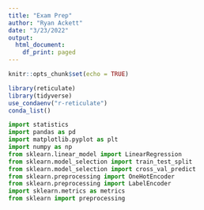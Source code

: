 ```yaml
---
title: "Exam Prep"
author: "Ryan Ackett"
date: "3/23/2022"
output:
  html_document:
    df_print: paged
---
```


```r
knitr::opts_chunk$set(echo = TRUE)
```

```r
library(reticulate)
library(tidyverse)
use_condaenv("r-reticulate")
conda_list()
```


```python
import statistics
import pandas as pd
import matplotlib.pyplot as plt
import numpy as np
from sklearn.linear_model import LinearRegression
from sklearn.model_selection import train_test_split
from sklearn.model_selection import cross_val_predict
from sklearn.preprocessing import OneHotEncoder
from sklearn.preprocessing import LabelEncoder
import sklearn.metrics as metrics
from sklearn import preprocessing
```

```python

```

